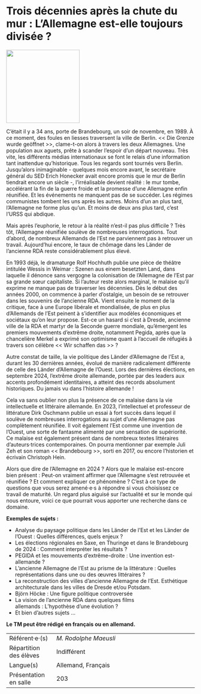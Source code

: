 # Trois décennies après la chute du mur : L’Allemagne est-elle toujours divisée ? 

::: {.center data-latex=""}
![](images/trois-decennies-apres-la-chute-du-mur-l-allemagn.jpeg){height=14em}
:::

C'était il y a 34 ans, porte de Brandebourg, un soir de novembre, en
1989. À ce moment, des foules en liesses traversent la ville de Berlin.
<< Die Grenze wurde geöffnet >>, clame-t-on alors à travers les deux
Allemagnes. Une population aux aguets, prête à scander l'espoir d'un
départ nouveau. Très vite, les différents médias internationaux se font
le relais d'une information tant inattendue qu'historique. Tous les
regards sont tournés vers Berlin. Jusqu'alors inimaginable - quelques
mois encore avant, le secrétaire général du SED Erich Honecker avait
encore promis que le mur de Berlin tiendrait encore un siècle -,
l'irréalisable devient réalité : le mur tombe, accélérant la fin de la
guerre froide et la promesse d'une Allemagne enfin réunifiée. Et les
événements ne manquent pas de se succéder. Les régimes communistes
tombent les uns après les autres. Moins d'un an plus tard, l'Allemagne
ne forme plus qu'un. Et moins de deux ans plus tard, c'est l'URSS qui
abdique.

Mais après l'euphorie, le retour à la réalité n'est-il pas plus
difficile ? Très tôt, l'Allemagne réunifiée soulève de nombreuses
interrogations. Tout d'abord, de nombreux Allemands de l'Est ne
parviennent pas à retrouver un travail. Aujourd'hui encore, le taux de
chômage dans les Länder de l'ancienne RDA reste considérablement plus
élevé.

En 1993 déjà, le dramaturge Rolf Hochhuth publie une pièce de théâtre
intitulée Wessis in Weimar : Szenen aus einem besetzten Land, dans
laquelle il dénonce sans vergogne la colonisation de l'Allemagne de
l'Est par sa grande sœur capitaliste. Si l'auteur reste alors marginal,
le malaise qu'il exprime ne manque pas de traverser les décennies. Dès
le début des années 2000, on commence à parler d'ostalgie, un besoin de
se retrouver dans les souvenirs de l'ancienne RDA. Vient ensuite le
moment de la critique, face à une Europe libérale et mondialisée, de
plus en plus d'Allemands de l'Est peinent à s'identifier aux modèles
économiques et sociétaux qu'on leur propose. Est-ce un hasard si c'est à
Dresde, ancienne ville de la RDA et martyr de la Seconde guerre
mondiale, qu'émergent les premiers mouvements d'extrême droite,
notamment Pegida, après que la chancelière Merkel a exprimé son
optimisme quant à l'accueil de réfugiés à travers son célèbre << Wir
schaffen das >> ?

Autre constat de taille, la vie politique des Länder d'Allemagne de
l'Est a, durant les 30 dernières années, évolué de manière radicalement
différente de celle des Länder d'Allemagne de l'Ouest. Lors des
dernières élections, en septembre 2024, l'extrême droite allemande,
portée par des leaders aux accents profondément identitaires, a atteint
des records absolument historiques. Du jamais vu dans l'histoire
allemande !

Cela va sans oublier non plus la présence de ce malaise dans la vie
intellectuelle et littéraire allemande. En 2023, l'intellectuel et
professeur de littérature Dirk Oschmann publie un essai à fort succès
dans lequel il soulève de nombreuses interrogations au sujet d'une
Allemagne pas complètement réunifiée. Il voit également l'Est comme une
invention de l'Ouest, une sorte de fantasme alimenté par une sensation
de supériorité. Ce malaise est également présent dans de nombreux textes
littéraires d'auteurs·trices contemporaines. On pourra mentionner par
exemple Juli Zeh et son roman << Brandebourg >>, sorti en 2017, ou
encore l'historien et écrivain Christoph Hein.

Alors que dire de l'Allemagne en 2024 ? Alors que le malaise est-encore
bien présent : Peut-on vraiment affirmer que l'Allemagne s'est retrouvée
et réunifiée ? Et comment expliquer ce phénomène ? C'est à ce type de
questions que vous serez amené·e·s à répondre si vous choisissez ce
travail de maturité. Un regard plus aiguisé sur l'actualité et sur le
monde qui nous entoure, voici ce que pourrait vous apporter une
recherche dans ce domaine.

**Exemples de sujets : **

-   Analyse du paysage politique dans les Länder de l'Est et les Länder
    de l'Ouest : Quelles différences, quels enjeux ?
-   Les élections régionales en Saxe, en Thuringe et dans le Brandebourg
    de 2024 : Comment interpréter les résultats ?
-   PEGIDA et les mouvements d'extrême-droite : Une invention
    est-allemande ?
-   L'ancienne Allemagne de l'Est au prisme de la littérature : Quelles
    représentations dans une ou des œuvres littéraires ?
-   La reconstruction des villes d'ancienne Allemagne de l'Est.
    Esthétique architecturale dans les villes de Dresde et/ou Potsdam.
-   Björn Höcke : Une figure politique controversée
-   La vision de l'ancienne RDA dans quelques films
    allemands : L'hypothèse d'une évolution ?
-   Et bien d'autres sujets ...

**Le TM peut être rédigé en français ou en allemand.**

::: {.small data-latex=""}
|                        |                                            |
| :------------- | :----------------------------------------- |
| Référent·e·(s)         | _M. Rodolphe Maeusli_                              |
| Répartition des élèves | Indifférent                                |
| Langue(s)              | Allemand, Français                                |
| Présentation en salle  | 203                                  |
:::